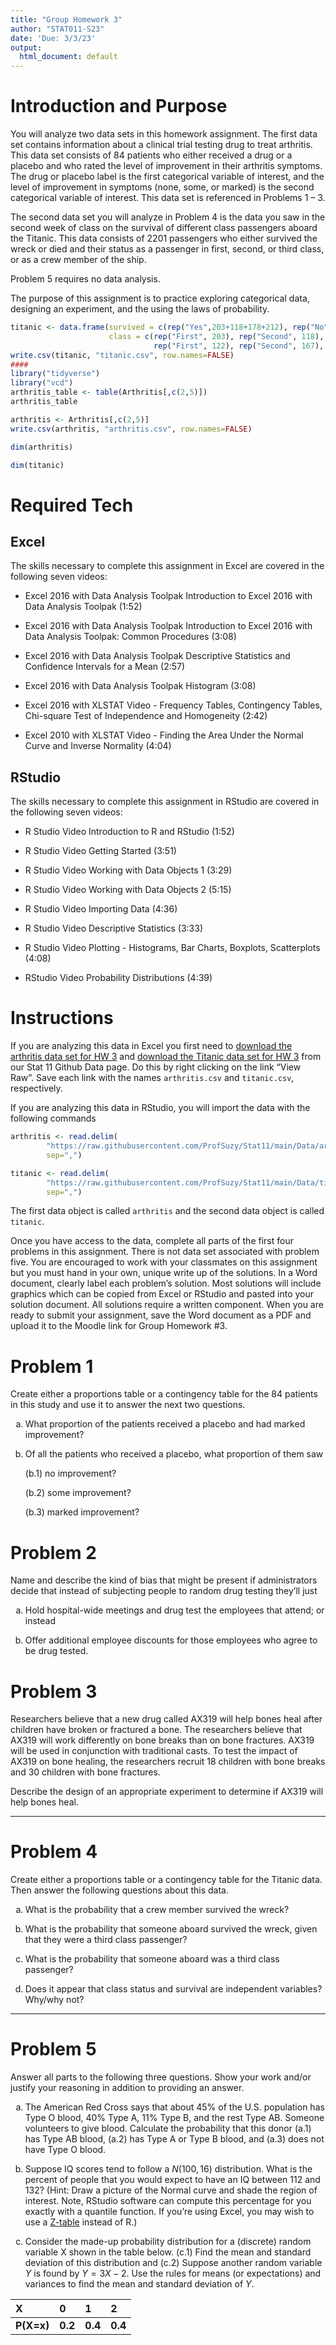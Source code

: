```yaml
---
title: "Group Homework 3"
author: "STAT011-S23"
date: 'Due: 3/3/23'
output:
  html_document: default
---
```


# Introduction and Purpose 

You will analyze two data sets in this homework assignment. The first data set contains information about a clinical trial testing drug to treat arthritis. This data set consists of $84$ patients who either received a drug or a placebo and who rated the level of improvement in their arthritis symptoms. The drug or placebo label is the first categorical variable of interest, and the level of improvement in symptoms (none, some, or marked) is the second categorical variable of interest. This data set is referenced in Problems 1 -- 3. 

The second data set you will analyze in Problem 4 is the data you saw in the second week of class on the survival of different class passengers aboard the Titanic. This data consists of $2201$ passengers who either survived the wreck or died and their status as a passenger in first, second, or third class, or as a crew member of the ship. 

Problem 5 requires no data analysis.

The purpose of this assignment is to practice exploring categorical data, designing an experiment, and the using the laws of probability. 


```r
titanic <- data.frame(survived = c(rep("Yes",203+118+178+212), rep("No",122+167+528+673)),
                      class = c(rep("First", 203), rep("Second", 118), rep("Third",178), rep("Crew",212),
                                rep("First", 122), rep("Second", 167), rep("Third",528), rep("Crew",673)))
write.csv(titanic, "titanic.csv", row.names=FALSE)
####
library("tidyverse")
library("vcd")
arthritis_table <- table(Arthritis[,c(2,5)])
arthritis_table

arthritis <- Arthritis[,c(2,5)]
write.csv(arthritis, "arthritis.csv", row.names=FALSE)

dim(arthritis)

dim(titanic)
```


# Required Tech 

## Excel 

The skills necessary to complete this assignment in Excel are covered in the following seven videos:

* Excel 2016 with Data Analysis Toolpak Introduction to Excel 2016 with Data Analysis Toolpak (1:52)

* Excel 2016 with Data Analysis Toolpak Introduction to Excel 2016 with Data Analysis Toolpak: Common Procedures (3:08)

* Excel 2016 with Data Analysis Toolpak Descriptive Statistics and Confidence Intervals for a Mean (2:57)

* Excel 2016 with Data Analysis Toolpak Histogram (3:08)

* Excel 2016 with XLSTAT Video - Frequency Tables, Contingency Tables, Chi-square Test of Independence and Homogeneity (2:42)

* Excel 2010 with XLSTAT Video - Finding the Area Under the Normal Curve and Inverse Normality (4:04)


## RStudio

The skills necessary to complete this assignment in RStudio are covered in the following seven videos:

* R Studio Video Introduction to R and RStudio  (1:52)

* R Studio Video Getting Started (3:51)

* R Studio Video Working with Data Objects 1 (3:29)

* R Studio Video Working with Data Objects 2 (5:15)

* R Studio Video Importing Data (4:36)

* R Studio Video Descriptive Statistics (3:33)

* R Studio Video Plotting - Histograms, Bar Charts, Boxplots, Scatterplots (4:08)

* RStudio Video Probability Distributions (4:39)

# Instructions

If you are analyzing this data in Excel you first need to [download the arthritis data set for HW 3](https://github.com/ProfSuzy/Stat11/blob/main/Data/arthritis.csv) and [download the Titanic data set for HW 3](https://github.com/ProfSuzy/Stat11/blob/main/Data/titanic.csv) from our Stat 11 Github Data page. Do this by right clicking on the link "View Raw". Save each link with the names `arthritis.csv` and `titanic.csv`, respectively. 

If you are analyzing this data in RStudio, you will import the data with the following commands
```r
arthritis <- read.delim(
        "https://raw.githubusercontent.com/ProfSuzy/Stat11/main/Data/arthritis.csv",
        sep=",")

titanic <- read.delim(
        "https://raw.githubusercontent.com/ProfSuzy/Stat11/main/Data/titanic.csv",
        sep=",")
```
The first data object is called `arthritis` and the second data object is called `titanic`. 

Once you have access to the data, complete all parts of the first four problems in this assignment. There is not data set associated with problem five. You are encouraged to work with your classmates on this assignment but you must hand in your own, unique write up of the solutions. In a Word document, clearly label each problem's solution. Most solutions will include graphics which can be copied from Excel or RStudio and pasted into your solution document. All solutions require a written component. When you are ready to submit your assignment, save the Word document as a PDF and upload it to the Moodle link for Group Homework \#3.


# Problem 1 

Create either a proportions table or a contingency table for the $84$ patients in this study and use it to answer the next two questions.

(a) What proportion of the patients received a placebo and had marked improvement?

(b) Of all the patients who received a placebo, what proportion of them saw 

      (b.1) no improvement?

      (b.2) some improvement?
  
      (b.3) marked improvement? 

# Problem 2

Name and describe the kind of bias that might be present if administrators decide that instead of subjecting people to random drug testing they’ll just

(a) Hold hospital-wide meetings and drug test the employees that attend; or instead

(b) Offer additional employee discounts for those employees who agree to be drug tested.

# Problem 3

Researchers believe that a new drug called AX319 will help bones heal after children have broken or fractured a bone. The researchers believe that AX319 will work differently on bone breaks than on bone fractures. AX319 will be used in conjunction with traditional casts. To test the impact of AX319 on bone healing, the researchers recruit 18 children with bone breaks and 30 children with bone fractures. 

Describe the design of an appropriate experiment to determine if AX319 will help bones heal.


***

# Problem 4

Create either a proportions table or a contingency table for the Titanic data. Then answer the following questions about this data.

(a) What is the probability that a crew member survived the wreck? 

(b) What is the probability that someone aboard survived the wreck, given that they were a third class passenger? 

(c) What is the probability that someone aboard was a third class passenger? 

(d) Does it appear that class status and survival are independent variables? Why/why not? 



***

# Problem 5

Answer all parts to the following three questions. Show your work and/or justify your reasoning in addition to providing an answer. 

(a) The American Red Cross says that about $45\%$ of the U.S. population has Type O blood, $40\%$ Type A, $11\%$ Type B, and the rest Type AB. Someone volunteers to give blood. Calculate the probability that this donor (a.1) has Type AB blood, (a.2) has Type A or Type B blood, and (a.3) does not have Type O blood. 


(b) Suppose IQ scores tend to follow a $N(100, 16)$ distribution. What is the percent of people that you would expect to have an IQ between 112 and 132? (Hint: Draw a picture of the Normal curve and shade the region of interest. Note, RStudio software can compute this percentage for you exactly with a quantile function. If you're using Excel, you may wish to use a [Z-table](https://www.z-table.com/) instead of R.)

(c) Consider the made-up probability distribution for a (discrete) random variable X shown in the table below. (c.1) Find the mean and standard deviation of this distribution and (c.2) Suppose another random variable $Y$ is found by $Y = 3X - 2$. Use the rules for means (or expectations) and variances to find the mean and standard deviation of $Y$. 

| X | 0 | 1 | 2 |
|:-- |:-- |:-- |:-- |
| **P(X=x)** | **0.2** | **0.4** | **0.4** |

